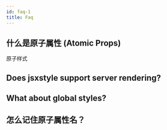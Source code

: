 ```yaml
---
id: faq-1
title: Faq
---
```


## 什么是原子属性 (Atomic Props)

原子样式

## Does jsxstyle support server rendering?

## What about global styles?

## 怎么记住原子属性名？
